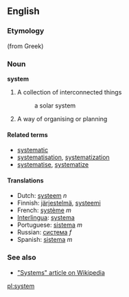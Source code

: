 ==English==

===Etymology===
(from Greek)

===Noun===
'''system'''

# A collection of interconnected things
#:a solar system
# A way of organising or planning

====Related terms====
*[[systematic]]
*[[systematisation]], [[systematization]]
*[[systematise]], [[systematize]]

==== Translations ====
*Dutch: [[systeem]] ''n''
*Finnish: [[järjestelmä]], [[systeemi]]
*French: [[système]] ''m''
*[[Interlingua]]: [[systema]]
*Portuguese: [[sistema]] ''m''
*Russian: [[система]] ''f''
*Spanish: [[sistema]] ''m''

===See also===
*[http://en.wikipedia.org/wiki/System "Systems" article on Wikipedia]

[[pl:system]]